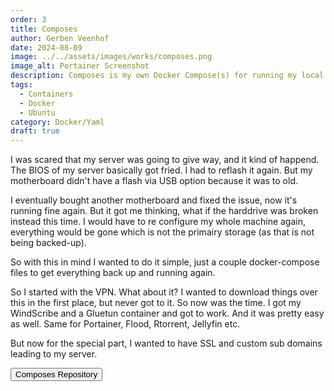 ```yaml
---
order: 3
title: Composes
author: Gerben Veenhof
date: 2024-08-09
image: ../../assets/images/works/composes.png
image_alt: Portainer Screenshot
description: Composes is my own Docker Compose(s) for running my local server. This is my first attempt at automating the setup of my server.
tags:
  - Containers
  - Docker
  - Ubuntu
category: Docker/Yaml
draft: true
---
```



I was scared that my server was going to give way, and it kind of happend. The BIOS of my server basically got fried. I had to reflash it again.
But my motherboard didn't have a flash via USB option because it was to old.

I eventually bought another motherboard and fixed the issue, now it's running fine again. 
But it got me thinking, what if the harddrive was broken instead this time.
I would have to re configure my whole machine again, everything would be gone which is not the primairy storage (as that is not being backed-up).

So with this in mind I wanted to do it simple, just a couple docker-compose files to get everything back up and running again.

So I started with the VPN. What about it? I wanted to download things over this in the first place, but never got to it. So now was the time. 
I got my WindScribe and a Gluetun container and got to work. And it was pretty easy as well. 
Same for Portainer, Flood, Rtorrent, Jellyfin etc.

But now for the special part, I wanted to have SSL and custom sub domains leading to my server.

<FlexCenter>
  <Button href="https://github.com/nlxdodge/composes" icon="mdi:github">
    Composes Repository
  </Button>
</FlexCenter>

